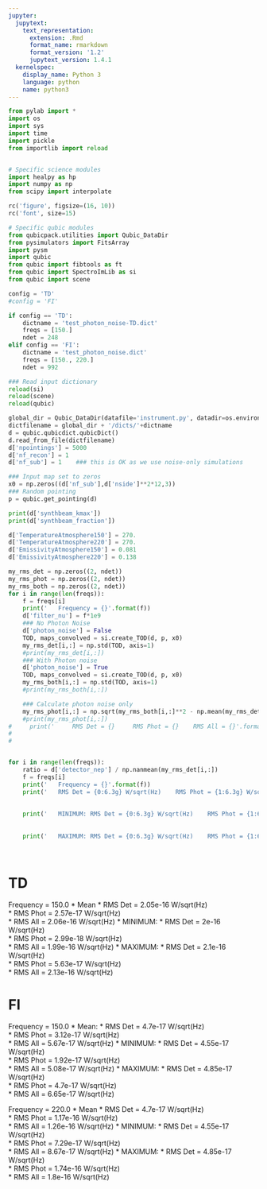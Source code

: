 ```yaml
---
jupyter:
  jupytext:
    text_representation:
      extension: .Rmd
      format_name: rmarkdown
      format_version: '1.2'
      jupytext_version: 1.4.1
  kernelspec:
    display_name: Python 3
    language: python
    name: python3
---
```


```python
from pylab import *
import os
import sys
import time
import pickle
from importlib import reload


# Specific science modules
import healpy as hp
import numpy as np
from scipy import interpolate

rc('figure', figsize=(16, 10))
rc('font', size=15)

# Specific qubic modules
from qubicpack.utilities import Qubic_DataDir
from pysimulators import FitsArray
import pysm
import qubic
from qubic import fibtools as ft
from qubic import SpectroImLib as si
from qubic import scene
```

```python
config = 'TD'
#config = 'FI'

if config == 'TD':
    dictname = 'test_photon_noise-TD.dict'
    freqs = [150.]
    ndet = 248
elif config == 'FI':
    dictname = 'test_photon_noise.dict'
    freqs = [150., 220.]
    ndet = 992

### Read input dictionary
reload(si)
reload(scene)
reload(qubic)

global_dir = Qubic_DataDir(datafile='instrument.py', datadir=os.environ['QUBIC_DATADIR'])
dictfilename = global_dir + '/dicts/'+dictname
d = qubic.qubicdict.qubicDict()
d.read_from_file(dictfilename)
d['npointings'] = 5000
d['nf_recon'] = 1
d['nf_sub'] = 1    ### this is OK as we use noise-only simulations

### Input map set to zeros
x0 = np.zeros((d['nf_sub'],d['nside']**2*12,3))
### Random pointing
p = qubic.get_pointing(d)

print(d['synthbeam_kmax'])
print(d['synthbeam_fraction'])
```

```python
d['TemperatureAtmosphere150'] = 270.
d['TemperatureAtmosphere220'] = 270.
d['EmissivityAtmosphere150'] = 0.081
d['EmissivityAtmosphere220'] = 0.138

my_rms_det = np.zeros((2, ndet))
my_rms_phot = np.zeros((2, ndet))
my_rms_both = np.zeros((2, ndet))
for i in range(len(freqs)):
    f = freqs[i]
    print('   Frequency = {}'.format(f))
    d['filter_nu'] = f*1e9
    ### No Photon Noise
    d['photon_noise'] = False
    TOD, maps_convolved = si.create_TOD(d, p, x0)
    my_rms_det[i,:] = np.std(TOD, axis=1)
    #print(my_rms_det[i,:])
    ### With Photon noise
    d['photon_noise'] = True
    TOD, maps_convolved = si.create_TOD(d, p, x0)
    my_rms_both[i,:] = np.std(TOD, axis=1)
    #print(my_rms_both[i,:])

    ### Calculate photon noise only
    my_rms_phot[i,:] = np.sqrt(my_rms_both[i,:]**2 - np.mean(my_rms_det[i,:])**2) 
    #print(my_rms_phot[i,:])
#     print('     RMS Det = {}     RMS Phot = {}    RMS All = {}'.format(np.mean(my_rms_det[i,:]), 
#                                                                        np.mean(my_rms_phot[i,:]), 
#                                                                        np.mean(my_rms_both[i,:])))



```

```python

for i in range(len(freqs)):
    ratio = d['detector_nep'] / np.nanmean(my_rms_det[i,:])
    f = freqs[i]
    print('   Frequency = {}'.format(f))
    print('   RMS Det = {0:6.3g} W/sqrt(Hz)    RMS Phot = {1:6.3g} W/sqrt(Hz)   RMS All = {2:6.3g} W/sqrt(Hz)'.format(np.nanmean(my_rms_det[i,:]*ratio), 
                                                                       np.nanmean(my_rms_phot[i,:]*ratio), 
                                                                       np.nanmean(my_rms_both[i,:]*ratio)))
    print('   MINIMUM: RMS Det = {0:6.3g} W/sqrt(Hz)    RMS Phot = {1:6.3g} W/sqrt(Hz)   RMS All = {2:6.3g} W/sqrt(Hz)'.format(np.nanmin(my_rms_det[i,:]*ratio), 
                                                                       np.nanmin(my_rms_phot[i,:]*ratio), 
                                                                       np.nanmin(my_rms_both[i,:]*ratio)))
    print('   MAXIMUM: RMS Det = {0:6.3g} W/sqrt(Hz)    RMS Phot = {1:6.3g} W/sqrt(Hz)   RMS All = {2:6.3g} W/sqrt(Hz)'.format(np.nanmax(my_rms_det[i,:]*ratio), 
                                                                       np.nanmax(my_rms_phot[i,:]*ratio), 
                                                                       np.nanmax(my_rms_both[i,:]*ratio)))

```

# TD
Frequency = 150.0
* Mean
    * RMS Det = 2.05e-16 W/sqrt(Hz)    
    * RMS Phot = 2.57e-17 W/sqrt(Hz)   
    * RMS All = 2.06e-16 W/sqrt(Hz)
* MINIMUM: 
    * RMS Det =  2e-16 W/sqrt(Hz)    
    * RMS Phot = 2.99e-18 W/sqrt(Hz)   
    * RMS All = 1.99e-16 W/sqrt(Hz)
* MAXIMUM: 
    * RMS Det = 2.1e-16 W/sqrt(Hz)    
    * RMS Phot = 5.63e-17 W/sqrt(Hz)   
    * RMS All = 2.13e-16 W/sqrt(Hz)


# FI

Frequency = 150.0
* Mean:
    *   RMS Det = 4.7e-17 W/sqrt(Hz)    
    *   RMS Phot = 3.12e-17 W/sqrt(Hz)   
    * RMS All = 5.67e-17 W/sqrt(Hz)
*   MINIMUM: 
    * RMS Det = 4.55e-17 W/sqrt(Hz)    
    * RMS Phot = 1.92e-17 W/sqrt(Hz)   
    * RMS All = 5.08e-17 W/sqrt(Hz)
*   MAXIMUM: 
    * RMS Det = 4.85e-17 W/sqrt(Hz)    
    * RMS Phot = 4.7e-17 W/sqrt(Hz)   
    * RMS All = 6.65e-17 W/sqrt(Hz)

Frequency = 220.0
* Mean
    *   RMS Det = 4.7e-17 W/sqrt(Hz)    
    * RMS Phot = 1.17e-16 W/sqrt(Hz)   
    * RMS All = 1.26e-16 W/sqrt(Hz)
*   MINIMUM: 
    * RMS Det = 4.55e-17 W/sqrt(Hz)    
    * RMS Phot = 7.29e-17 W/sqrt(Hz)   
    * RMS All = 8.67e-17 W/sqrt(Hz)
*   MAXIMUM: 
    * RMS Det = 4.85e-17 W/sqrt(Hz)    
    * RMS Phot = 1.74e-16 W/sqrt(Hz)   
    * RMS All = 1.8e-16 W/sqrt(Hz)


```python

```
